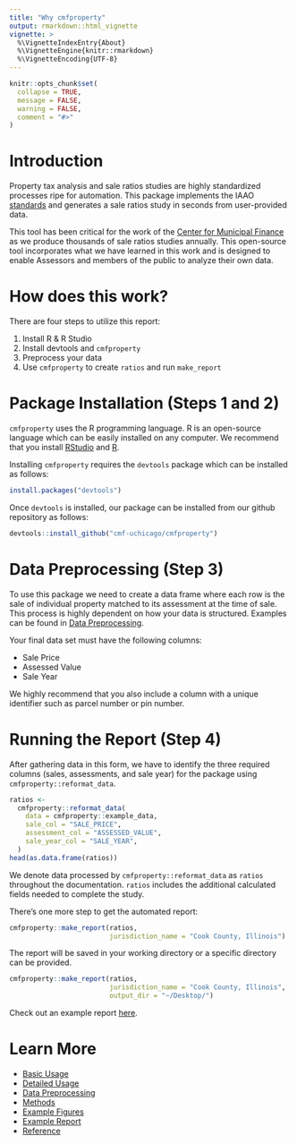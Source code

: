 ```yaml
---
title: "Why cmfproperty"
output: rmarkdown::html_vignette
vignette: >
  %\VignetteIndexEntry{About}
  %\VignetteEngine{knitr::rmarkdown}
  %\VignetteEncoding{UTF-8}
---
```


```r
knitr::opts_chunk$set(
  collapse = TRUE,
  message = FALSE,
  warning = FALSE,
  comment = "#>"
)
```


# Introduction

Property tax analysis and sale ratios studies are highly standardized processes ripe for automation. This package implements the IAAO [standards](https://www.iaao.org/media/standards/Standard_on_Ratio_Studies.pdf) and generates a sale ratios study in seconds from user-provided data.

This tool has been critical for the work of the [Center for Municipal Finance](https://harris.uchicago.edu/research-impact/centers-institutes/center-municipal-finance) as we produce thousands of sale ratios studies annually. This open-source tool incorporates what we have learned in this work and is designed to enable Assessors and members of the public to analyze their own data.

# How does this work?

There are four steps to utilize this report:

1. Install R & R Studio
2. Install devtools and `cmfproperty`
3. Preprocess your data
4. Use `cmfproperty` to create `ratios` and run `make_report`


# Package Installation (Steps 1 and 2)

`cmfproperty` uses the R programming language. R is an open-source language which can be easily installed on any computer. We recommend that you install [RStudio](https://www.rstudio.com/products/rstudio/download/#download) and [R](https://cran.rstudio.com/).

Installing `cmfproperty` requires the `devtools` package which can be installed as follows:

``` r
install.packages("devtools")
```

Once `devtools` is installed, our package can be installed from our github repository as follows:

``` r
devtools::install_github("cmf-uchicago/cmfproperty")
```

# Data Preprocessing (Step 3)

To use this package we need to create a data frame where each row is the sale of individual property matched to its assessment at the time of sale. This process is highly dependent on how your data is structured. Examples can be found in [Data Preprocessing](preprocessing.html).

Your final data set must have the following columns:

- Sale Price
- Assessed Value
- Sale Year

We highly recommend that you also include a column with a unique identifier such as parcel number or pin number. 

# Running the Report (Step 4)

After gathering data in this form, we have to identify the three required columns (sales, assessments, and sale year) for the package using `cmfproperty::reformat_data`.

```r
ratios <-
  cmfproperty::reformat_data(
    data = cmfproperty::example_data,
    sale_col = "SALE_PRICE",
    assessment_col = "ASSESSED_VALUE",
    sale_year_col = "SALE_YEAR",
  )
head(as.data.frame(ratios))
```

We denote data processed by `cmfproperty::reformat_data` as `ratios` throughout the documentation. `ratios` includes the additional calculated fields needed to complete the study.

There's one more step to get the automated report:

```r
cmfproperty::make_report(ratios, 
                         jurisdiction_name = "Cook County, Illinois")
```

The report will be saved in your working directory or a specific directory can be provided.

```r
cmfproperty::make_report(ratios, 
                         jurisdiction_name = "Cook County, Illinois",
                         output_dir = "~/Desktop/")
```

Check out an example report [here](https://cmf-uchicago.github.io/Cook%20County,%20Illinois.html).


# Learn More

- [Basic Usage](index.html)
- [Detailed Usage](cmfproperty.html)
- [Data Preprocessing](preprocessing.html)
- [Methods](methods.html)
- [Example Figures](figures.html)
- [Example Report](https://cmf-uchicago.github.io/Cook%20County,%20Illinois.html)
- [Reference](reference.html)

